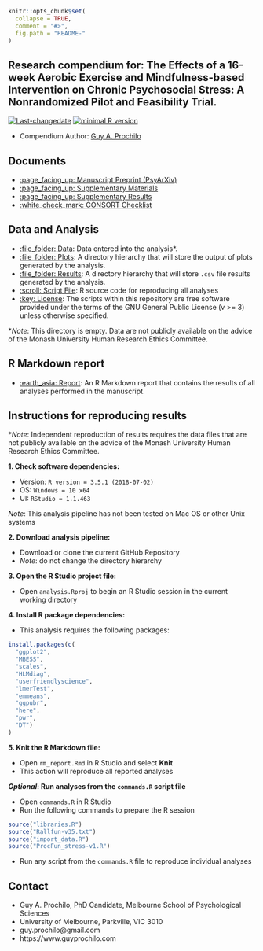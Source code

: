 <!-- rmarkdown v1 -->

```r
knitr::opts_chunk$set(
  collapse = TRUE,
  comment = "#>",
  fig.path = "README-"
)
```
## Research compendium for: The Effects of a 16-week Aerobic Exercise and Mindfulness-based Intervention on Chronic Psychosocial Stress: A Nonrandomized Pilot and Feasibility Trial.

[![Last-changedate](https://img.shields.io/badge/last%20change-`r gsub('-', '--', Sys.Date())`-brightgreen.svg)](https://github.com/adamhsparks/rice.awd.pests/commits/master)
[![minimal R version](https://img.shields.io/badge/R%3E%3D-`r as.character(getRversion())`-brightgreen.svg)](https://cran.r-project.org/)

* Compendium Author: [Guy A. Prochilo](http://www.guyprochilo.com)

## Documents
- <a href="https://psyarxiv.com/8w45k" target="_blank">:page_facing_up: Manuscript Preprint (PsyArXiv)</a>
- [:page_facing_up: Supplementary Materials](/02_supplementary_materials.pdf)
- [:page_facing_up: Supplementary Results](03_supplementary_results.pdf)
- [:white_check_mark: CONSORT Checklist](/04_CONSORT_checklist.pdf)

## Data and Analysis

- [:file_folder: Data](/data): Data entered into the analysis*.
- [:file_folder: Plots](/plots): A directory hierarchy that will store the output of plots generated by the analysis.
- [:file_folder: Results](/results): A directory hierarchy that will store `.csv` file results  generated by the analysis.
- [:scroll: Script File](/ProcFun_stress-v1.R): R source code for reproducing all analyses
- [:key: License](/LICENSE.txt): The scripts within this repository are free software provided under the terms of the GNU General Public License (v >= 3) unless otherwise specified. 

*_Note_: This directory is empty. Data are not publicly available on the advice of the Monash University Human Research Ethics Committee. 

## R Markdown report

- [:earth_asia: Report](http://gprochilo.github.io/stress_trial): An R Markdown report that contains the results of all analyses performed in the manuscript.

## Instructions for reproducing results

*_Note_: Independent reproduction of results requires the data files that are not publicly available on the advice of the Monash University Human Research Ethics Committee.

**1. Check software dependencies:**

* Version:  `R version = 3.5.1 (2018-07-02)`
* OS:       `Windows = 10 x64`   
* UI:       `RStudio = 1.1.463`

_Note_: This analysis pipeline has not been tested on Mac OS or other Unix systems

**2. Download analysis pipeline:**

* Download or clone the current GitHub Repository
* _Note_: do not change the directory hierarchy

**3. Open the R Studio project file:**

* Open `analysis.Rproj` to begin an R Studio session in the current working directory

**4. Install R package dependencies:**

* This analysis requires the following packages:

```r
install.packages(c(
  "ggplot2",
  "MBESS",
  "scales",
  "HLMdiag",
  "userfriendlyscience",
  "lmerTest",
  "emmeans",
  "ggpubr",
  "here",
  "pwr",
  "DT")
)
```

**5. Knit the R Markdown file:**

* Open `rm_report.Rmd` in R Studio and select **Knit**
* This action will reproduce all reported analyses

**_Optional_: Run analyses from the `commands.R` script file**

* Open `commands.R` in R Studio
* Run the following commands to prepare the R session

```r
source("libraries.R")
source("Rallfun-v35.txt")
source("import_data.R")
source("ProcFun_stress-v1.R")
```

* Run any script from the `commands.R` file to reproduce individual analyses

## Contact
* Guy A. Prochilo, PhD Candidate, Melbourne School of Psychological Sciences
* University of Melbourne, Parkville, VIC 3010
* guy.prochilo@gmail.com
* https://www.guyprochilo.com


<!--- ## Citation

This [research compendium](doi link here) accompanies the paper: 

> Paper. (Year). Title. doi.

An open-access version of the paper is available as a preprint on PsyArXiv: <link here>. --->